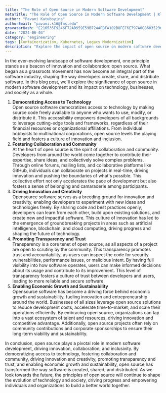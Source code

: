 ```yaml
---
title: "The Role of Open Source in Modern Software Development"
metaTitle: "The Role of Open Source in Modern Software Development | Kloudlite"
author: "Pavani Katuboyina"
authorEmail: "pavani.k16@fms.edu"
gravatarHash: "E216535F9246F72AD959E59B724AFBFA102B8FEF6E797A0C86035236228DDDD5"
date: "2024-06-04"
category: "engineering"
tags: [Containerization, Kubernetes, Legacy Modernization]
description: "Explore the impact of open source on modern software development. Learn how it democratizes technology, fosters collaboration, drives innovation, promotes transparency, and supports economic growth."
---
```


In the ever-evolving landscape of software development, one principle stands as a beacon of innovation and collaboration: open source. What began as a grassroots movement has now become an integral part of the software industry, shaping the way developers create, share, and distribute software. In this blog post, we'll explore the significance of open source in modern software development and its impact on technology, businesses, and society as a whole.
1. **Democratizing Access to Technology** <br/>
Open source software democratizes access to technology by making source code freely available to anyone who wants to use, modify, or distribute it. This accessibility empowers developers of all backgrounds to leverage cutting-edge tools and frameworks, regardless of their financial resources or organizational affiliations. From individual hobbyists to multinational corporations, open source levels the playing field and fosters a culture of innovation and inclusion.
2. **Fostering Collaboration and Community** <br/>
At the heart of open source is the spirit of collaboration and community. Developers from around the world come together to contribute their expertise, share ideas, and collectively solve complex problems. Through online forums, mailing lists, and collaborative platforms like GitHub, individuals can collaborate on projects in real-time, driving innovation and pushing the boundaries of what's possible. This collective effort not only accelerates the pace of development but also fosters a sense of belonging and camaraderie among participants.
3. **Driving Innovation and Creativity** <br/>
Opensource software serves as a breeding ground for innovation and creativity, enabling developers to experiment with new ideas and technologies freely. By sharing code and best practices openly, developers can learn from each other, build upon existing solutions, and create new and impactful software. This culture of innovation has led to the emergence of groundbreaking projects in areas such as artificial intelligence, blockchain, and cloud computing, driving progress and shaping the future of technology.
4. **Promoting Transparency and Trust** <br/>
Transparency is a core tenet of open source, as all aspects of a project are open to scrutiny by the community. This transparency promotes trust and accountability, as users can inspect the code for security vulnerabilities, performance issues, or malicious intent. By having full visibility into how software operates, users can make informed decisions about its usage and contribute to its improvement. This level of transparency fosters a culture of trust between developers and users, leading to more reliable and secure software.
5. **Enabling Economic Growth and Sustainability** <br/>
Opensource software has become a driving force behind economic growth and sustainability, fueling innovation and entrepreneurship around the world. Businesses of all sizes leverage open source solutions to reduce development costs, accelerate time-to-market, and scale their operations efficiently. By embracing open source, organizations can tap into a vast ecosystem of talent and resources, driving innovation and competitive advantage. Additionally, open source projects often rely on community contributions and corporate sponsorships to ensure their long-term viability and sustainability.

In conclusion, open source plays a pivotal role in modern software development, driving innovation, collaboration, and inclusivity. By democratizing access to technology, fostering collaboration and community, driving innovation and creativity, promoting transparency and trust, and enabling economic growth and sustainability, open source has transformed the way software is created, shared, and distributed. As we look towards the future, the principles of open source will continue to shape the evolution of technology and society, driving progress and empowering individuals and organizations to build a better world together.
